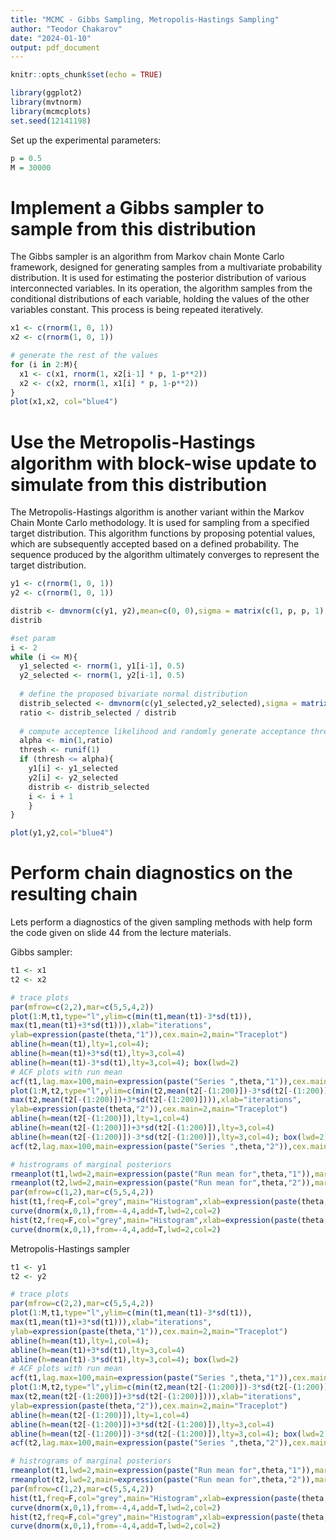 ```yaml
---
title: "MCMC - Gibbs Sampling, Metropolis-Hastings Sampling"
author: "Teodor Chakarov"
date: "2024-01-10"
output: pdf_document
---
```


```r
knitr::opts_chunk$set(echo = TRUE)
```

```r
library(ggplot2)
library(mvtnorm)
library(mcmcplots)
set.seed(12141198)
```

Set up the experimental parameters:
```r
p = 0.5
M = 30000
```

# Implement a Gibbs sampler to sample from this distribution

The Gibbs sampler is an algorithm from Markov chain Monte Carlo framework, designed for generating samples from a multivariate probability distribution. It is used for estimating the posterior distribution of various interconnected variables. In its operation, the algorithm samples from the conditional distributions of each variable, holding the values of the other variables constant. This process is being repeated iteratively.


```r
x1 <- c(rnorm(1, 0, 1))
x2 <- c(rnorm(1, 0, 1))

# generate the rest of the values
for (i in 2:M){
  x1 <- c(x1, rnorm(1, x2[i-1] * p, 1-p**2))
  x2 <- c(x2, rnorm(1, x1[i] * p, 1-p**2))
}
plot(x1,x2, col="blue4")
```

# Use the Metropolis-Hastings algorithm with block-wise update to simulate from this distribution

The Metropolis-Hastings algorithm is another variant within the Markov Chain Monte Carlo methodology. It is used for sampling from a specified target distribution. This algorithm functions by proposing potential values, which are subsequently accepted based on a defined probability. The sequence produced by the algorithm ultimately converges to represent the target distribution.


```r
y1 <- c(rnorm(1, 0, 1))
y2 <- c(rnorm(1, 0, 1))

distrib <- dmvnorm(c(y1, y2),mean=c(0, 0),sigma = matrix(c(1, p, p, 1),ncol=2))
distrib
```

```r
#set param
i <- 2
while (i <= M){
  y1_selected <- rnorm(1, y1[i-1], 0.5)
  y2_selected <- rnorm(1, y2[i-1], 0.5)
  
  # define the proposed bivariate normal distribution
  distrib_selected <- dmvnorm(c(y1_selected,y2_selected),sigma = matrix(c(1,p,p,1),ncol=2))
  ratio <- distrib_selected / distrib
  
  # compute acceptence likelihood and randomly generate acceptance threshhold
  alpha <- min(1,ratio)
  thresh <- runif(1)
  if (thresh <= alpha){
    y1[i] <- y1_selected
    y2[i] <- y2_selected
    distrib <- distrib_selected
    i <- i + 1
    }
}

plot(y1,y2,col="blue4")
```

# Perform chain diagnostics on the resulting chain

Lets perform a diagnostics of the given sampling methods with help form the code given on slide 44 from the lecture materials.


Gibbs sampler:

```r
t1 <- x1
t2 <- x2

# trace plots
par(mfrow=c(2,2),mar=c(5,5,4,2))
plot(1:M,t1,type="l",ylim=c(min(t1,mean(t1)-3*sd(t1)),
max(t1,mean(t1)+3*sd(t1))),xlab="iterations",
ylab=expression(paste(theta,"1")),cex.main=2,main="Traceplot")
abline(h=mean(t1),lty=1,col=4);
abline(h=mean(t1)+3*sd(t1),lty=3,col=4)
abline(h=mean(t1)-3*sd(t1),lty=3,col=4); box(lwd=2)
# ACF plots with run mean
acf(t1,lag.max=100,main=expression(paste("Series ",theta,"1")),cex.main=2); box(lwd=2)
plot(1:M,t2,type="l",ylim=c(min(t2,mean(t2[-(1:200)])-3*sd(t2[-(1:200)])),
max(t2,mean(t2[-(1:200)])+3*sd(t2[-(1:200)]))),xlab="iterations",
ylab=expression(paste(theta,"2")),cex.main=2,main="Traceplot")
abline(h=mean(t2[-(1:200)]),lty=1,col=4)
abline(h=mean(t2[-(1:200)])+3*sd(t2[-(1:200)]),lty=3,col=4)
abline(h=mean(t2[-(1:200)])-3*sd(t2[-(1:200)]),lty=3,col=4); box(lwd=2)
acf(t2,lag.max=100,main=expression(paste("Series ",theta,"2")),cex.main=2); box(lwd=2)
```

```r
# histrograms of marginal posteriors
rmeanplot(t1,lwd=2,main=expression(paste("Run mean for",theta,"1")),mar=c(2,2,1.5,1)+ 0.1)
rmeanplot(t2,lwd=2,main=expression(paste("Run mean for",theta,"2")),mar=c(2,2,1.5,1)+ 0.1)
par(mfrow=c(1,2),mar=c(5,5,4,2))
hist(t1,freq=F,col="grey",main="Histogram",xlab=expression(paste(theta,"1")))
curve(dnorm(x,0,1),from=-4,4,add=T,lwd=2,col=2)
hist(t2,freq=F,col="grey",main="Histogram",xlab=expression(paste(theta,"2")))
curve(dnorm(x,0,1),from=-4,4,add=T,lwd=2,col=2)
```



Metropolis-Hastings sampler

```r
t1 <- y1
t2 <- y2

# trace plots
par(mfrow=c(2,2),mar=c(5,5,4,2))
plot(1:M,t1,type="l",ylim=c(min(t1,mean(t1)-3*sd(t1)),
max(t1,mean(t1)+3*sd(t1))),xlab="iterations",
ylab=expression(paste(theta,"1")),cex.main=2,main="Traceplot")
abline(h=mean(t1),lty=1,col=4);
abline(h=mean(t1)+3*sd(t1),lty=3,col=4)
abline(h=mean(t1)-3*sd(t1),lty=3,col=4); box(lwd=2)
# ACF plots with run mean
acf(t1,lag.max=100,main=expression(paste("Series ",theta,"1")),cex.main=2); box(lwd=2)
plot(1:M,t2,type="l",ylim=c(min(t2,mean(t2[-(1:200)])-3*sd(t2[-(1:200)])),
max(t2,mean(t2[-(1:200)])+3*sd(t2[-(1:200)]))),xlab="iterations",
ylab=expression(paste(theta,"2")),cex.main=2,main="Traceplot")
abline(h=mean(t2[-(1:200)]),lty=1,col=4)
abline(h=mean(t2[-(1:200)])+3*sd(t2[-(1:200)]),lty=3,col=4)
abline(h=mean(t2[-(1:200)])-3*sd(t2[-(1:200)]),lty=3,col=4); box(lwd=2)
acf(t2,lag.max=100,main=expression(paste("Series ",theta,"2")),cex.main=2); box(lwd=2)
```

```r
# histrograms of marginal posteriors
rmeanplot(t1,lwd=2,main=expression(paste("Run mean for",theta,"1")),mar=c(2,2,1.5,1)+ 0.1)
rmeanplot(t2,lwd=2,main=expression(paste("Run mean for",theta,"2")),mar=c(2,2,1.5,1)+ 0.1)
par(mfrow=c(1,2),mar=c(5,5,4,2))
hist(t1,freq=F,col="grey",main="Histogram",xlab=expression(paste(theta,"1")))
curve(dnorm(x,0,1),from=-4,4,add=T,lwd=2,col=2)
hist(t2,freq=F,col="grey",main="Histogram",xlab=expression(paste(theta,"2")))
curve(dnorm(x,0,1),from=-4,4,add=T,lwd=2,col=2)
```




